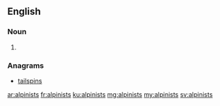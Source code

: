 ==English==

===Noun===
{{head|en|noun plural form}}

# {{plural of|alpinist|lang=en}}

===Anagrams===
* [[tailspins#English|tailspins]]

[[ar:alpinists]]
[[fr:alpinists]]
[[ku:alpinists]]
[[mg:alpinists]]
[[my:alpinists]]
[[sv:alpinists]]